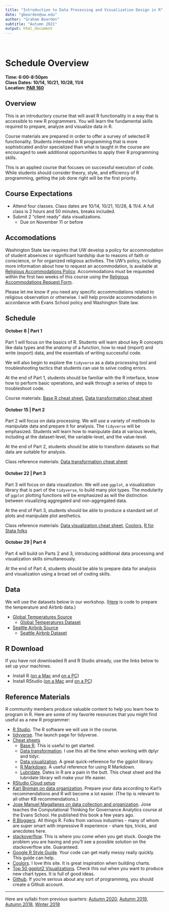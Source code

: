 ```yaml
---
title: "Introduction to Data Processing and Visualization Design in R"
date: "gbearden@uw.edu"
author: "Graham Bearden"
subtitle: "Autumn 2021"
output: html_document
---
```


<style type="text/css">

h1.title {
  font-size: 38px;
  color: Black;
  text-align: center;
}

h3.subtitle {
  font-size: 30px;
  color: Black;
  text-align: center;
}
h4.author { 
    font-size: 18px;
  color: Black;
  text-align: center;
}
h4.date { 
  font-size: 18px;
  color: Black;
  text-align: center;
}
</style> 

<br>

# Schedule Overview

**Time: 6:00-8:50pm**  
**Class Dates: 10/14, 10/21, 10/28, 11/4**  
**Location: [PAR 160](https://www.washington.edu/maps/#!/par)**

## Overview

This is an introductory course that will avail R functionality in a way that is accessible to new R programmers. You will learn the fundamental skills required to prepare, analyze and visualize data in R. 

Course materials are prepared in order to offer a survey of selected R functionality. Students interested in R programming that is more sophisticated and/or specialized than what is taught in the course are encouraged to seek additional opportunities to apply their R programming skills.

This is an applied course that focuses on successful execution of code. While students should consider theory, style, and efficiency of R programming, getting the job done right will be the first priority.

## Course Expectations

- Attend four classes. Class dates are 10/14, 10/21, 10/28, & 11/4. A full class is 2 hours and 50 minutes, breaks included.
- Submit 2 "client ready" data visualizations.
  - Due on November 11 or before
 
## Accomodations

Washington State law requires that UW develop a policy for accommodation of student absences or significant hardship due to reasons of faith or conscience, or for organized religious activities. The UW’s policy, including more information about how to request an accommodation, is available at [Religious Accommodations Policy](https://registrar.washington.edu/staffandfaculty/religious-accommodations-policy/). Accommodations must be requested within the first two weeks of this course using the [Religious Accommodations Request Form](https://registrar.washington.edu/students/religious-accommodations-request/). 

Please let me know if you need any specific accommodations related to religious observation or otherwise. I will help provide accommodations in accordance with Evans School policy and Washington State law.

## Schedule

#### October 8 | Part 1

Part 1 will focus on the basics of R. Students will learn about key R concepts like data types and the anatomy of a function, how to read (import) and write (export) data, and the essentials of writing successful code.

We will also begin to explore the `tidyverse` as a data processing tool and troubleshooting tactics that students can use to solve coding errors.

At the end of Part 1, students should be familiar with the R interface, know how to perform basic operations, and walk through a series of steps to troubleshoot code.

Course materials: [Base R cheat sheet](https://www.rstudio.com/wp-content/uploads/2016/05/base-r.pdf), [Data transformation cheat sheet](https://www.rstudio.com/wp-content/uploads/2015/02/data-wrangling-cheatsheet.pdf)

#### October 15 | Part 2

Part 2 will focus on data processing. We will use a variety of methods to manipulate data and prepare it for analysis. The `tidyverse` will be emphasized. Students will learn how to manipulate data at various levels, including at the dataset-level, the variable-level, and the value-level.

At the end of Part 2, students should be able to transform datasets so that data are suitable for analysis.

Class reference materials: [Data transformation cheat sheet](https://www.rstudio.com/wp-content/uploads/2015/02/data-wrangling-cheatsheet.pdf)

#### October 22 | Part 3

Part 3 will focus on data visualization. We will use `ggplot`, a visualization library that is part of the `tidyverse`, to build many plot types. The modularity of `ggplot` plotting functions will be emphasized as will the distinction between visualizing aggregated and non-aggregated data.

At the end of Part 3, students should be able to produce a standard set of plots and manipulate plot aesthetics.

Class reference materials: [Data visualization cheat sheet](https://www.rstudio.com/wp-content/uploads/2016/11/ggplot2-cheatsheet-2.1.pdf), [Coolors](https://coolors.co/), [R for Stata folks](https://johnricco.github.io/2016/06/14/stata-dplyr/)

#### October 29 | Part 4

Part 4 will build on Parts 2 and 3, introducing additional data processing and visualization skills simultaneously. 

At the end of Part 4, students should be able to prepare data for analysis and visualization using a broad set of coding skills.

## Data

We will use the datasets below in our workshop. ([Here](https://github.com/gbearden/r_course_evans_school/blob/master/data/process_course_data.r) is code to prepare the temperature and Airbnb data.)

* [Global Temperatures Source](https://www.kaggle.com/sohelranaccselab/global-climate-change)
  * [Global Temperatures Dataset](https://raw.githubusercontent.com/gbearden/r_course_evans_school/master/data/global_temperatures.csv)
* [Seattle Airbnb Source](https://www.kaggle.com/shanelev/seattle-airbnb-listings)  
  * [Seattle Airbnb Dataset](https://raw.githubusercontent.com/gbearden/r_course_evans_school/master/data/seattle_airbnb.csv)

## R Download

If you have not downloaded R and R Studio already, use the links below to set up your machines.

* Install R ([on a Mac](https://cloud.r-project.org/bin/macosx/base/R-4.1.1.pkg) and [on a PC](https://cran.r-project.org/bin/windows/base/R-4.1.1-win.exe))  
* Install RStudio ([on a Mac](https://download1.rstudio.org/desktop/macos/RStudio-1.4.1717.dmg) and [on a PC](https://download1.rstudio.org/desktop/windows/RStudio-1.4.1717.exe))

## Reference Materials

R community members produce valuable content to help you learn how to program in R. Here are some of my favorite resources that you might find useful as a new R programmer:

* [R Studio](https://www.rstudio.com/). The R software we will use in the course.
* [tidyverse](http://tidyverse.org/). The launch page for tidyverse.
* [Cheat sheets](https://www.rstudio.com/resources/cheatsheets/)
    + [Base R](https://www.rstudio.com/wp-content/uploads/2016/05/base-r.pdf). This is useful to get started.
    + [Data transformation](https://www.rstudio.com/wp-content/uploads/2015/02/data-wrangling-cheatsheet.pdf). I use this all the time when working with dplyr and tidyr.
    + [Data visualization](https://www.rstudio.com/wp-content/uploads/2016/11/ggplot2-cheatsheet-2.1.pdf). A great quick-reference for the ggplot library.
    + [R Markdown](https://www.rstudio.com/wp-content/uploads/2016/03/rmarkdown-cheatsheet-2.0.pdf). A useful reference for using R Markdown.
    + [Lubridate](http://blog.yhat.com/static/pdf/R_date_cheat_sheet.pdf). Dates in R are a pain in the butt. This cheat sheet and the lubridate library will make your life easier.  
* [RStudio Cloud setup](https://github.com/gbearden/r_course_evans_school/blob/master/rcloud_setup.md)  
* [Karl Broman on data organization](http://kbroman.org/dataorg/). Prepare your data according to Karl's recommendations and R will become a lot easier. (The tip is relevant to all other KB recommendations.)
* [Jose Manuel Magallanes on data collection and organization](https://www.amazon.com/Introduction-Science-Social-Policy-Research/dp/1107540259/ref=sr_1_1?ie=UTF8&qid=1504135785&sr=8-1&keywords=jose+manuel+magallanes). Jose teaches the Computational Thinking for Governance Analytics course at the Evans School. He published this book a few years ago.
* [R Bloggers](https://www.r-bloggers.com/). All things R. Folks from various industries - many of whom are super smart with impressive R experience - share tips, tricks, and anecdotes here.
* [stackoverflow](https://stackoverflow.com/questions/tagged/r). This is where you come when you get stuck. Google the problem you are having and you'll see a possible solution on the stackoverflow site. Guaranteed.
* [Google R Style Guide](https://google.github.io/styleguide/Rguide.xml). Your code can get really messy really quickly. This guide can help.
* [Coolors](https://coolors.co/). I love this site. It is great inspiration when building charts.
* [Top 50 ggplot2 Visualizations](http://r-statistics.co/Top50-Ggplot2-Visualizations-MasterList-R-Code.html). Check this out when you want to produce new chart types. It is full of good ideas.
* [Github](https://github.com/). If you're serious about any sort of programming, you should create a Github account.
 
---
Here are syllabi from previous quarters: [Autumn 2020](https://github.com/gbearden/r_course_evans_school/blob/master/archive/syllabus_a20.md), [Autumn 2019](https://github.com/gbearden/r_course_evans_school/blob/master/archive/syllabus_a19.md), [Autumn 2018](https://github.com/gbearden/r_course_evans_school/blob/master/archive/syllabus_a18.md), [Winter 2018](https://github.com/gbearden/r_course_evans_school/blob/master/archive/syllabus_w18.md)
